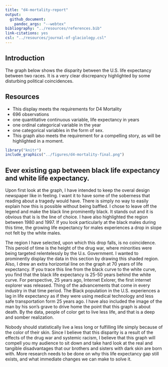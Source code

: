 ```yaml
---
title: "d4-mortality-report"
output: 
  github_document:
    pandoc_args: "--webtex"
bibliography: "../resources/references.bib"
link-citations: yes
csl: "../resources/journal-of-glaciology.csl"
---
```


## Introduction

The graph below shows the disparity between the U.S. life expectancy between two races. It is a very clear discrepancy highlighted by some disturbing political coincidences.

## Resources
- This display meets the requirements for D4 Mortality
- 696 observations
- one quantitative continuous variable, life expectancy in years
- one ordinal categorical variable in the year
- one categorical variables in the form of sex.
- This graph also meets the requirement for a compelling story, as will be highlighted in a moment.



```r
library("knitr")
include_graphics("../figures/d4-mortality-final.png")
```

## Ever existing gap between black life expectancy and white life expectancy. 
Upon first look at the graph, I have intended to keep the overal design newspaper like in feeling. I want it to have some of the soberness that reading about a tragedy would have. There is simply no way to easily explain how this is possible without being baffled. I chose to leave off the legend and make the black line prominently black. It stands out and it is obvious that is is the line of choice. I have also highlighted the region between 1980 and 1997. If you look particularly at the black males during this time, the growing life expectancy for males experiences a drop in slope not felt by the white males. 

The region I have selected, upon which this drop falls, is no coincidence. This peroid of time is the height of the drug war, where minorities were being targeted relentelessly by the U.s. Government. I wanted to prominently display the data in this section by drawing this shaded region. Also, I drew an extra horizontal line on the graph at 70 years of life expectancy. If you trace this line from the black curve to the white curve, you find that the black life expectancy is 25-50 years behind the white curve. For perspective, 25 years ago, Internet Exlorer, the first internet explorer was released. Thing of the advancements that come in every industry in that time period. The Black population in the U.S. experiences a lag in life expectancy as if they were using medical technology and less safe transportation form 25 years ago. I have also included the image of the man by his son's grave to drive home the point that this graph is about death. By the data, people of color get to live less life, and that is a deep and somber realization.

Nobody should statistically live a less long or fulfilling life simply because of the color of their skin. Since I believe that this disparity is a result of the effects of the drug war and systemic racism, I believe that this graph will compell you my audience to sit down and take hard look at the real and tangible disadvantages that our brothers and sisters with dark skin are born with. More research needs to be done on why this life expectancy gap still exists, and what immediate changes we can make to solve it.